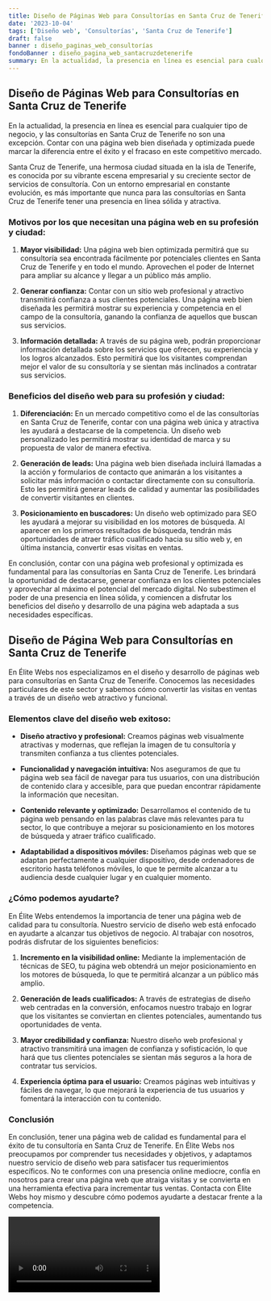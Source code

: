 ```yaml
---
title: Diseño de Páginas Web para Consultorías en Santa Cruz de Tenerife
date: '2023-10-04'
tags: ['Diseño web', 'Consultorías', 'Santa Cruz de Tenerife']
draft: false
banner : diseño_paginas_web_consultorías
fondoBanner : diseño_pagina_web_santacruzdetenerife
summary: En la actualidad, la presencia en línea es esencial para cualquier tipo de negocio, y las consultorías en Santa Cruz de Tenerife no son una excepción. Contar con una página web bien diseñada y optimizada puede marcar la diferencia entre el éxito y el fracaso en este competitivo mercado.
---
```


## Diseño de Páginas Web para Consultorías en Santa Cruz de Tenerife

En la actualidad, la presencia en línea es esencial para cualquier tipo de negocio, y las consultorías en Santa Cruz de Tenerife no son una excepción. Contar con una página web bien diseñada y optimizada puede marcar la diferencia entre el éxito y el fracaso en este competitivo mercado.

Santa Cruz de Tenerife, una hermosa ciudad situada en la isla de Tenerife, es conocida por su vibrante escena empresarial y su creciente sector de servicios de consultoría. Con un entorno empresarial en constante evolución, es más importante que nunca para las consultorías en Santa Cruz de Tenerife tener una presencia en línea sólida y atractiva.

### Motivos por los que necesitan una página web en su profesión y ciudad:

1. **Mayor visibilidad:** Una página web bien optimizada permitirá que su consultoría sea encontrada fácilmente por potenciales clientes en Santa Cruz de Tenerife y en todo el mundo. Aprovechen el poder de Internet para ampliar su alcance y llegar a un público más amplio.

2. **Generar confianza:** Contar con un sitio web profesional y atractivo transmitirá confianza a sus clientes potenciales. Una página web bien diseñada les permitirá mostrar su experiencia y competencia en el campo de la consultoría, ganando la confianza de aquellos que buscan sus servicios.

3. **Información detallada:** A través de su página web, podrán proporcionar información detallada sobre los servicios que ofrecen, su experiencia y los logros alcanzados. Esto permitirá que los visitantes comprendan mejor el valor de su consultoría y se sientan más inclinados a contratar sus servicios.

### Beneficios del diseño web para su profesión y ciudad:

1. **Diferenciación:** En un mercado competitivo como el de las consultorías en Santa Cruz de Tenerife, contar con una página web única y atractiva les ayudará a destacarse de la competencia. Un diseño web personalizado les permitirá mostrar su identidad de marca y su propuesta de valor de manera efectiva.

2. **Generación de leads:** Una página web bien diseñada incluirá llamadas a la acción y formularios de contacto que animarán a los visitantes a solicitar más información o contactar directamente con su consultoría. Esto les permitirá generar leads de calidad y aumentar las posibilidades de convertir visitantes en clientes.

3. **Posicionamiento en buscadores:** Un diseño web optimizado para SEO les ayudará a mejorar su visibilidad en los motores de búsqueda. Al aparecer en los primeros resultados de búsqueda, tendrán más oportunidades de atraer tráfico cualificado hacia su sitio web y, en última instancia, convertir esas visitas en ventas.

En conclusión, contar con una página web profesional y optimizada es fundamental para las consultorías en Santa Cruz de Tenerife. Les brindará la oportunidad de destacarse, generar confianza en los clientes potenciales y aprovechar al máximo el potencial del mercado digital. No subestimen el poder de una presencia en línea sólida, y comiencen a disfrutar los beneficios del diseño y desarrollo de una página web adaptada a sus necesidades específicas.

<GifSeo />

<Cta />

## Diseño de Página Web para Consultorías en Santa Cruz de Tenerife

En Élite Webs nos especializamos en el diseño y desarrollo de páginas web para consultorías en Santa Cruz de Tenerife. Conocemos las necesidades particulares de este sector y sabemos cómo convertir las visitas en ventas a través de un diseño web atractivo y funcional.

### Elementos clave del diseño web exitoso:

- **Diseño atractivo y profesional:** Creamos páginas web visualmente atractivas y modernas, que reflejan la imagen de tu consultoría y transmiten confianza a tus clientes potenciales.

- **Funcionalidad y navegación intuitiva:** Nos aseguramos de que tu página web sea fácil de navegar para tus usuarios, con una distribución de contenido clara y accesible, para que puedan encontrar rápidamente la información que necesitan.

- **Contenido relevante y optimizado:** Desarrollamos el contenido de tu página web pensando en las palabras clave más relevantes para tu sector, lo que contribuye a mejorar su posicionamiento en los motores de búsqueda y atraer tráfico cualificado.

- **Adaptabilidad a dispositivos móviles:** Diseñamos páginas web que se adaptan perfectamente a cualquier dispositivo, desde ordenadores de escritorio hasta teléfonos móviles, lo que te permite alcanzar a tu audiencia desde cualquier lugar y en cualquier momento.

### ¿Cómo podemos ayudarte?

En Élite Webs entendemos la importancia de tener una página web de calidad para tu consultoría. Nuestro servicio de diseño web está enfocado en ayudarte a alcanzar tus objetivos de negocio. Al trabajar con nosotros, podrás disfrutar de los siguientes beneficios:

1. **Incremento en la visibilidad online:** Mediante la implementación de técnicas de SEO, tu página web obtendrá un mejor posicionamiento en los motores de búsqueda, lo que te permitirá alcanzar a un público más amplio.

2. **Generación de leads cualificados:** A través de estrategias de diseño web centradas en la conversión, enfocamos nuestro trabajo en lograr que los visitantes se conviertan en clientes potenciales, aumentando tus oportunidades de venta.

3. **Mayor credibilidad y confianza:** Nuestro diseño web profesional y atractivo transmitirá una imagen de confianza y sofisticación, lo que hará que tus clientes potenciales se sientan más seguros a la hora de contratar tus servicios.

4. **Experiencia óptima para el usuario:** Creamos páginas web intuitivas y fáciles de navegar, lo que mejorará la experiencia de tus usuarios y fomentará la interacción con tu contenido.

### Conclusión

En conclusión, tener una página web de calidad es fundamental para el éxito de tu consultoría en Santa Cruz de Tenerife. En Élite Webs nos preocupamos por comprender tus necesidades y objetivos, y adaptamos nuestro servicio de diseño web para satisfacer tus requerimientos específicos. No te conformes con una presencia online mediocre, confía en nosotros para crear una página web que atraiga visitas y se convierta en una herramienta efectiva para incrementar tus ventas. Contacta con Élite Webs hoy mismo y descubre cómo podemos ayudarte a destacar frente a la competencia.

<Video />

<CtaBot job='Consultorías' city='Santa Cruz de Tenerife'/>

<Gmaps query='Santa Cruz de Tenerife+españa+maps' />